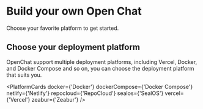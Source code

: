 # Build your own Open Chat

Choose your favorite platform to get started.

## Choose your deployment platform

OpenChat support multiple deployment platforms, including Vercel, Docker, and Docker Compose and so on, you can choose the deployment platform that suits you.

<PlatformCards
  docker={'Docker'}
  dockerCompose={'Docker Compose'}
  netlify={'Netlify'}
  repocloud={'RepoCloud'}
  sealos={'SealOS'}
  vercel={'Vercel'}
  zeabur={'Zeabur'}
/>
